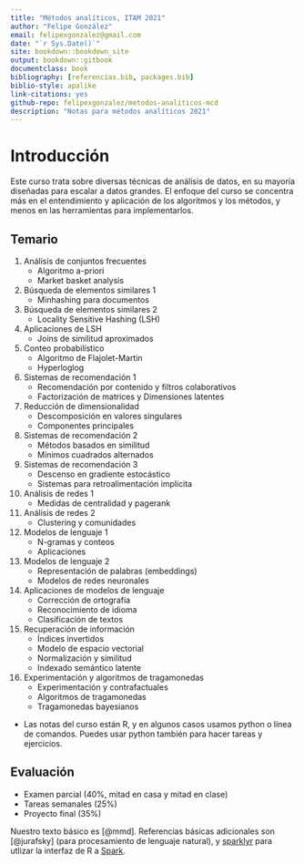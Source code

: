 ```yaml
--- 
title: "Métodos analíticos, ITAM 2021"
author: "Felipe González"
email: felipexgonzalez@gmail.com
date: "`r Sys.Date()`"
site: bookdown::bookdown_site
output: bookdown::gitbook
documentclass: book
bibliography: [referencias.bib, packages.bib]
biblio-style: apalike
link-citations: yes
github-repo: felipexgonzalez/metodos-analiticos-mcd
description: "Notas para métodos analíticos 2021"
---
```


# Introducción {-}

Este curso trata sobre diversas técnicas de análisis de datos, en su mayoría diseñadas
para escalar a datos grandes. El enfoque del curso se concentra más en el entendimiento y 
aplicación de los algoritmos y los métodos, y menos en las herramientas para implementarlos. 

## Temario {-}

1. Análisis de conjuntos frecuentes
    - Algoritmo a-priori
    - Market basket analysis
2. Búsqueda de elementos similares 1
    - Minhashing para documentos
3. Búsqueda de elementos similares 2
    - Locality Sensitive Hashing (LSH)
4. Aplicaciones de LSH
    - Joins de similitud aproximados 
5. Conteo probabilístico
    - Algoritmo de Flajolet-Martin
    - Hyperloglog
6. Sistemas de recomendación 1
    - Recomendación por contenido y filtros colaborativos
    - Factorización de matrices y Dimensiones latentes
7. Reducción de dimensionalidad
    - Descomposición en valores singulares
    - Componentes principales
7. Sistemas de recomendación 2
    - Métodos basados en similitud
    - Mínimos cuadrados alternados
8. Sistemas de recomendación 3 
    - Descenso en gradiente estocástico
    - Sistemas para retroalimentación implícita
9. Análisis de redes 1
    - Medidas de centralidad y pagerank
10. Análisis de redes 2
    - Clustering y comunidades
11. Modelos de lenguaje 1
    - N-gramas y conteos
    - Aplicaciones
12. Modelos de lenguaje 2
    - Representación de palabras (embeddings)
    - Modelos de redes neuronales
13. Aplicaciones de modelos de lenguaje
    - Corrección de ortografía
    - Reconocimiento de idioma
    - Clasificación de textos
14. Recuperación de información
    - Índices invertidos
    - Modelo de espacio vectorial
    - Normalización y similitud
    - Indexado semántico latente
15. Experimentación y algoritmos de tragamonedas
    - Experimentación y contrafactuales
    - Algoritmos de tragamonedas
    - Tragamonedas bayesianos

- Las notas del curso están R, y en algunos casos usamos python o línea de comandos. Puedes usar python también para hacer tareas y ejercicios. 

## Evaluación {-}

- Examen parcial (40\%, mitad en casa y mitad en clase)
- Tareas semanales (25\%)
- Proyecto final (35\%)

Nuestro texto básico es [@mmd]. Referencias básicas adicionales son
[@jurafsky] (para procesamiento de lenguaje natural), y [sparklyr](https://therinspark.com/) para
utlizar la interfaz de R a [Spark](https://spark.apache.org). 